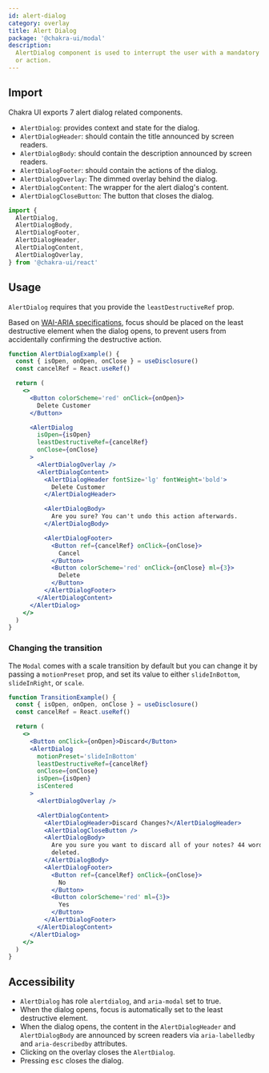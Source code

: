 ```yaml
---
id: alert-dialog
category: overlay
title: Alert Dialog
package: '@chakra-ui/modal'
description:
  AlertDialog component is used to interrupt the user with a mandatory confirmation
  or action.
---
```


## Import

Chakra UI exports 7 alert dialog related components.

- `AlertDialog`: provides context and state for the dialog.
- `AlertDialogHeader`: should contain the title announced by screen readers.
- `AlertDialogBody`: should contain the description announced by screen readers.
- `AlertDialogFooter`: should contain the actions of the dialog.
- `AlertDialogOverlay`: The dimmed overlay behind the dialog.
- `AlertDialogContent`: The wrapper for the alert dialog's content.
- `AlertDialogCloseButton`: The button that closes the dialog.

```js
import {
  AlertDialog,
  AlertDialogBody,
  AlertDialogFooter,
  AlertDialogHeader,
  AlertDialogContent,
  AlertDialogOverlay,
} from '@chakra-ui/react'
```

## Usage

`AlertDialog` requires that you provide the `leastDestructiveRef` prop.

Based on
[WAI-ARIA specifications](https://www.w3.org/TR/wai-aria-practices/#alertdialog),
focus should be placed on the least destructive element when the dialog opens,
to prevent users from accidentally confirming the destructive action.

```jsx
function AlertDialogExample() {
  const { isOpen, onOpen, onClose } = useDisclosure()
  const cancelRef = React.useRef()

  return (
    <>
      <Button colorScheme='red' onClick={onOpen}>
        Delete Customer
      </Button>

      <AlertDialog
        isOpen={isOpen}
        leastDestructiveRef={cancelRef}
        onClose={onClose}
      >
        <AlertDialogOverlay />
        <AlertDialogContent>
          <AlertDialogHeader fontSize='lg' fontWeight='bold'>
            Delete Customer
          </AlertDialogHeader>

          <AlertDialogBody>
            Are you sure? You can't undo this action afterwards.
          </AlertDialogBody>

          <AlertDialogFooter>
            <Button ref={cancelRef} onClick={onClose}>
              Cancel
            </Button>
            <Button colorScheme='red' onClick={onClose} ml={3}>
              Delete
            </Button>
          </AlertDialogFooter>
        </AlertDialogContent>
      </AlertDialog>
    </>
  )
}
```

### Changing the transition

The `Modal` comes with a scale transition by default but you can change it by
passing a `motionPreset` prop, and set its value to either `slideInBottom`,
`slideInRight`, or `scale`.

```jsx
function TransitionExample() {
  const { isOpen, onOpen, onClose } = useDisclosure()
  const cancelRef = React.useRef()

  return (
    <>
      <Button onClick={onOpen}>Discard</Button>
      <AlertDialog
        motionPreset='slideInBottom'
        leastDestructiveRef={cancelRef}
        onClose={onClose}
        isOpen={isOpen}
        isCentered
      >
        <AlertDialogOverlay />

        <AlertDialogContent>
          <AlertDialogHeader>Discard Changes?</AlertDialogHeader>
          <AlertDialogCloseButton />
          <AlertDialogBody>
            Are you sure you want to discard all of your notes? 44 words will be
            deleted.
          </AlertDialogBody>
          <AlertDialogFooter>
            <Button ref={cancelRef} onClick={onClose}>
              No
            </Button>
            <Button colorScheme='red' ml={3}>
              Yes
            </Button>
          </AlertDialogFooter>
        </AlertDialogContent>
      </AlertDialog>
    </>
  )
}
```

## Accessibility

- `AlertDialog` has role `alertdialog`, and `aria-modal` set to true.
- When the dialog opens, focus is automatically set to the least destructive
  element.
- When the dialog opens, the content in the `AlertDialogHeader` and
  `AlertDialogBody` are announced by screen readers via `aria-labelledby` and
  `aria-describedby` attributes.
- Clicking on the overlay closes the `AlertDialog`.
- Pressing <kbd>esc</kbd> closes the dialog.
